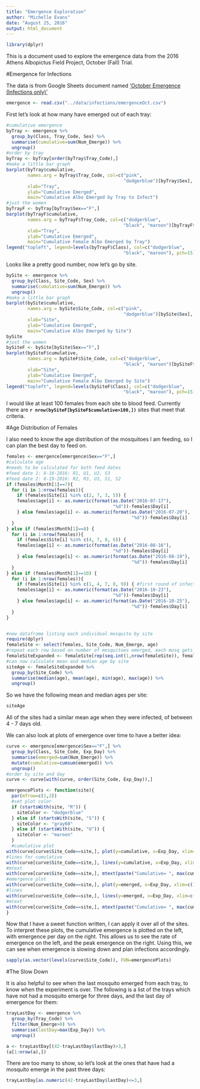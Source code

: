 ```yaml
---
title: "Emergence Exploration"
author: "Michelle Evans"
date: "August 25, 2016"
output: html_document
---
```


```r
library(dplyr)
```

This is a document used to explore the emergence data from the 2016 Athens Albopictus Field Project, October (Fall) Trial.

#Emergence for Infections

The data is from Google Sheets document named ['October Emergence (Infections only)'](https://docs.google.com/spreadsheets/d/1gxVditu8jU5z9wICneYsovoTR_XmrwE3-DTvSWMFK0o/edit?usp=sharing)

```r
emergence <- read.csv("../data/infections/emergenceOct.csv")
```

First let's look at how many have emerged out of each tray:

```r
#cumulative emergence
byTray <- emergence %>%
  group_by(Class, Tray_Code, Sex) %>%
  summarise(cumulative=sum(Num_Emerge)) %>%
  ungroup()
#order by tray
byTray <- byTray[order(byTray$Tray_Code),]
#make a little bar graph
barplot(byTray$cumulative, 
        names.arg = byTray$Tray_Code, col=c("pink",
                                            "dodgerblue")[byTray$Sex],
        xlab="Tray",
        ylab="Cumulative Emerged",
        main="Cumulative Albo Emerged by Tray to Infect")
#just the women
byTrayF <- byTray[byTray$Sex=="F",]
barplot(byTrayF$cumulative, 
        names.arg = byTrayF$Tray_Code, col=c("dodgerblue",
                                            "black", "maroon")[byTrayF$Class],
        xlab="Tray",
        ylab="Cumulative Emerged",
        main="Cumulative Female Albo Emerged by Tray")
legend("topleft", legend=levels(byTrayF$Class), col=c("dodgerblue",
                                            "black", "maroon"), pch=15)
```

Looks like a pretty good number, now let's go by site.

```r
bySite <- emergence %>%
  group_by(Class, Site_Code, Sex) %>%
  summarise(cumulative=sum(Num_Emerge)) %>%
  ungroup()
#make a little bar graph
barplot(bySite$cumulative, 
        names.arg = bySite$Site_Code, col=c("pink",
                                            "dodgerblue")[bySite$Sex],
        xlab="Site",
        ylab="Cumulative Emerged",
        main="Cumulative Albo Emerged by Site")
bySite
#just the women
bySiteF <- bySite[bySite$Sex=="F",]
barplot(bySiteF$cumulative, 
        names.arg = bySiteF$Site_Code, col=c("dodgerblue",
                                            "black", "maroon")[bySiteF$Class],
        xlab="Site",
        ylab="Cumulative Emerged",
        main="Cumulative Female Albo Emerged by Site")
legend("topleft", legend=levels(bySiteF$Class), col=c("dodgerblue",
                                            "black", "maroon"), pch=15)

```


I would like at least 100 females from each site to blood feed.  Currently there are **`r nrow(bySiteF[bySiteF$cumulative>100,])`** sites that meet that criteria.

#Age Distribution of Females

I also need to know the age distribution of the mosquitoes I am feeding, so I can plan the best day to feed on.

```r
females <- emergence[emergence$Sex=="F",]
#calculate age
#needs to be calculated for both feed dates
#feed date 1: 8-16-2016: R1, U1, U2, S3
#feed date 2: 8-19-2016: R2, R3, U3, S1, S2
if (females$Month[1]==7){
  for (i in 1:nrow(females)){
    if (females$Site[i] %in% c(2, 7, 3, 5)) {
    females$age[i] <- as.numeric(format(as.Date("2016-07-17"),
                                        "%d"))-females$Day[i]
    } else females$age[i] <- as.numeric(format(as.Date("2016-07-20"),
                                               "%d"))-females$Day[i]
  }
} else if (females$Month[1]==8) {
  for (i in 1:nrow(females)){
    if (females$Site[i] %in% c(4, 7, 8, 6)) {
    females$age[i] <- as.numeric(format(as.Date("2016-08-16"),
                                        "%d"))-females$Day[i]
    } else females$age[i] <- as.numeric(format(as.Date("2016-08-19"),
                                               "%d"))-females$Day[i]
  }
} else if (females$Month[1]==10) {
  for (i in 1:nrow(females)){
    if (females$Site[i] %in% c(1, 4, 7, 8, 9)) { #first round of infections
    females$age[i] <- as.numeric(format(as.Date("2016-10-23"),
                                        "%d"))-females$Day[i]
    } else females$age[i] <- as.numeric(format(as.Date("2016-10-25"),
                                               "%d"))-females$Day[i]
  }
}


#new dataframe listing each individual mosquito by site
require(dplyr)
femaleSite <- select(females, Site_Code, Num_Emerge, age)
#repeat each row based on number of mosquitoes emerged, each mosq gets a row
femaleSiteExpanded <- femaleSite[rep(seq.int(1,nrow(femaleSite)), femaleSite$Num_Emerge),c(1,3)]
#can now calculate mean and median age by site
siteAge <- femaleSiteExpanded %>%
  group_by(Site_Code) %>%
  summarise(median(age), mean(age), min(age), max(age)) %>%
  ungroup()
```
So we have the following mean and median ages per site:
```r
siteAge
```

All of the sites had a similar mean age when they were infected, of between 4 - 7 days old.

We can also look at plots of emergence over time to have a better idea:

```r
curve <- emergence[emergence$Sex=="F",] %>%
  group_by(Class, Site_Code, Exp_Day) %>%
  summarise(emerged=sum(Num_Emerge)) %>%
  mutate(cumulative=cumsum(emerged)) %>%
  ungroup()
#order by site and day
curve <- curve[with(curve, order(Site_Code, Exp_Day)),]
```

```r
emergencePlots <- function(site){
  par(mfrow=c(1,2))
  #set plot color
  if (startsWith(site, "R")) {
    siteColor <- "dodgerblue"
  } else if (startsWith(site, "S")) {
    siteColor <- "gray60"
  } else if (startsWith(site, "U")) {
    siteColor <- "maroon"
  }
  #cumulative plot
with(curve[curve$Site_Code==site,], plot(y=cumulative, x=Exp_Day, xlim=c(15, 40), ylim=c(0,100), pch=19, col=siteColor, main=paste(site, "Cumulative Emergence")))
#lines for cumulative
with(curve[curve$Site_Code==site,], lines(y=cumulative, x=Exp_Day, xlim=c(15, 40), ylim=c(0,100), col=siteColor))
#mtext
with(curve[curve$Site_Code==site,], mtext(paste("Cumulative= ", max(cumulative), "/ First Day= ", min(Exp_Day), sep="")))
#emergence plot
with(curve[curve$Site_Code==site,], plot(y=emerged, x=Exp_Day, xlim=c(15, 40), ylim=c(0,25), pch=19, col=siteColor, main=paste(site, "emergence by Day")))
#lines
with(curve[curve$Site_Code==site,], lines(y=emerged, x=Exp_Day, xlim=c(15, 40), ylim=c(0,25), col=siteColor))
#mtext
with(curve[curve$Site_Code==site,], mtext(paste("Cumulative= ", max(cumulative), "/ First Day= ", min(Exp_Day), sep="")))
}
```

Now that I have a sweet function written, I can apply it over all of the sites. To interpret these plots, the cumulative emergence is plotted on the left, with emergence per day on the right.  This allows us to see the rate of emergence on the left, and the peak emergence on the right.  Using this, we can see when emergence is slowing down and plan infections accordingly.

```r
sapply(as.vector(levels(curve$Site_Code)), FUN=emergencePlots)

```

#The Slow Down

It is also helpful to see when the last mosquito emerged from each tray, to know when the experiment is over. The following is a list of the trays which have not had a mosquito emerge for three days, and the last day of emergence for them:

```r
trayLastDay <- emergence %>%
  group_by(Tray_Code) %>%
  filter(Num_Emerge>0) %>%
  summarise(lastDay=max(Exp_Day)) %>%
  ungroup()

a <- trayLastDay[(42-trayLastDay$lastDay)>3,]
(a[1:nrow(a),])
```

There are too many to show, so let's look at the ones that have had a mosquito emerge in the past three days:

```r
trayLastDay[as.numeric(42-trayLastDay$lastDay)<=3,]
```